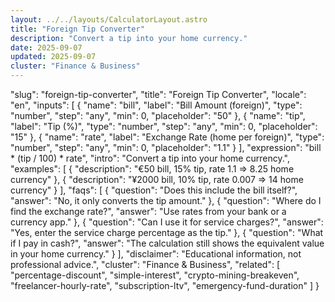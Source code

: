 ```yaml
---
layout: ../../layouts/CalculatorLayout.astro
title: "Foreign Tip Converter"
description: "Convert a tip into your home currency."
date: 2025-09-07
updated: 2025-09-07
cluster: "Finance & Business"
---
```


  "slug": "foreign-tip-converter",
  "title": "Foreign Tip Converter",
  "locale": "en",
  "inputs": [
    {
      "name": "bill",
      "label": "Bill Amount (foreign)",
      "type": "number",
      "step": "any",
      "min": 0,
      "placeholder": "50"
    },
    {
      "name": "tip",
      "label": "Tip (%)",
      "type": "number",
      "step": "any",
      "min": 0,
      "placeholder": "15"
    },
    {
      "name": "rate",
      "label": "Exchange Rate (home per foreign)",
      "type": "number",
      "step": "any",
      "min": 0,
      "placeholder": "1.1"
    }
  ],
  "expression": "bill * (tip / 100) * rate",
  "intro": "Convert a tip into your home currency.",
  "examples": [
    {
      "description": "€50 bill, 15% tip, rate 1.1 ⇒ 8.25 home currency"
    },
    {
      "description": "¥2000 bill, 10% tip, rate 0.007 ⇒ 14 home currency"
    }
  ],
  "faqs": [
    {
      "question": "Does this include the bill itself?",
      "answer": "No, it only converts the tip amount."
    },
    {
      "question": "Where do I find the exchange rate?",
      "answer": "Use rates from your bank or a currency app."
    },
    {
      "question": "Can I use it for service charges?",
      "answer": "Yes, enter the service charge percentage as the tip."
    },
    {
      "question": "What if I pay in cash?",
      "answer": "The calculation still shows the equivalent value in your home currency."
    }
  ],
  "disclaimer": "Educational information, not professional advice.",
  "cluster": "Finance & Business",
  "related": [
    "percentage-discount",
    "simple-interest",
    "crypto-mining-breakeven",
    "freelancer-hourly-rate",
    "subscription-ltv",
    "emergency-fund-duration"
  ]
}

<Calculator schema={schema} />
